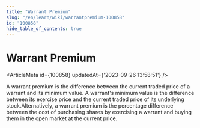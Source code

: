 ```yaml
---
title: "Warrant Premium"
slug: "/en/learn/wiki/warrantpremium-100858"
id: "100858"
hide_table_of_contents: true
---
```



# Warrant Premium

<ArticleMeta id={100858} updatedAt={'2023-09-26 13:58:51'} />
<div className='border-solid border-b border-t-0 my-4 border-[var(--ifm-color-gray-300)]' />

A warrant premium is the difference between the current traded price of a warrant and its minimum value. A warrant's minimum value is the difference between its exercise price and the current traded price of its underlying stock.Alternatively, a warrant premium is the percentage difference between the cost of purchasing shares by exercising a warrant and buying them in the open market at the current price.
